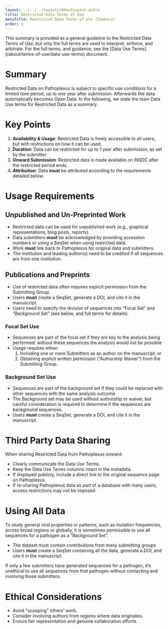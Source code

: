 ```yaml
---
layout: ../../../layouts/AboutLayout.astro
title: Restricted Data Terms of Use
menuTitle: Restricted Data Terms of Use (Summary)
order: 3
---
```


<InfoBox>
    This summary is provided as a general guideline to the Restricted Data Terms of Use, but only the full terms are used to interpret, enforce, and arbitrate. For the full terms, and guidance, see the
    [Data Use Terms](/about/terms-of-use/data-use-terms) document.
</InfoBox>

# Summary
Restricted Data on Pathoplexus is subject to specific use conditions for a limited time period, up to one year after submission. Afterwards the data automatically becomes Open Data. In the following, we state the main Data Use terms for Restricted Data as a summary.

# Key Points
1. **Availability & Usage**: Restricted Data is freely accessible to all users, but with restrictions on how it can be used.
2. **Duration**: Data can be restricted for up to 1 year after submission, as set by the submitter.
3. **Onward Submission**: Restricted data is made available on INSDC after the restricted period ends.
4. **Attribution**: Data **must** be attributed according to the requirements detailed below.

# Usage Requirements

## Unpublished and Un-Preprinted Work
- Restricted data can be used for unpublished work (e.g., graphical representations, blog posts, reports).
- Data submitters **must** be acknowledged by providing accession numbers or using a SeqSet when using restricted data.
- Work **must** link back to Pathoplexus for original data and submitters.
- The institution and leading author(s) need to be credited if all sequences are from one institution.

## Publications and Preprints
- Use of restricted data often requires explicit permission from the Submitting Group.
- Users **must** create a SeqSet, generate a DOI, and cite it in the manuscript.
- Users need to specify the division of sequences into “Focal Set” and “Background Set” (see below, and full terms for details).

### Focal Set Use
- Sequences are part of the focal set if they are key to the analysis being performed: without these sequences the analysis would not be possible
- Usage requires either:
  1. Including one or more Submitters as an author on the manuscript, or
  2. Obtaining explicit written permission (“Authorship Waiver”) from the Submitting Group.

### Background Set Use
- Sequences are part of the background set if they could be replaced with other sequences with the same analysis outcome
- The Background set may be used without authorship or waiver, but careful consideration is required to determine if the sequences are background sequences.
- Users **must** create a SeqSet, generate a DOI, and cite it in the manuscript.

# Third Party Data Sharing
When sharing Restricted Data from Pathoplexus onward:
- Clearly communicate the Data Use Terms.
- Keep the Data Use Terms columns intact in the metadata.
- If displayed publicly, include a direct link to the original sequence page on Pathoplexus.
- If re-sharing Pathoplexus data as part of a database with many users, access restrictions may not be imposed

# Using All Data
To study general viral properties or patterns, such as mutation frequencies, across broad regions or globally, it is sometimes permissible to use all sequences for a pathogen as a “Background Set”.

- The dataset must contain contributions from many submitting groups
- Users **must** create a SeqSet containing all the data, generate a DOI, and cite it in the manuscript.

If only a few submitters have generated sequences for a pathogen, it’s unethical to use all sequences from that pathogen without contacting and involving those submitters.

# Ethical Considerations
- Avoid "scooping" others' work.
- Consider involving authors from regions where data originates.
- Ensure fair representation and genuine collaboration efforts.
